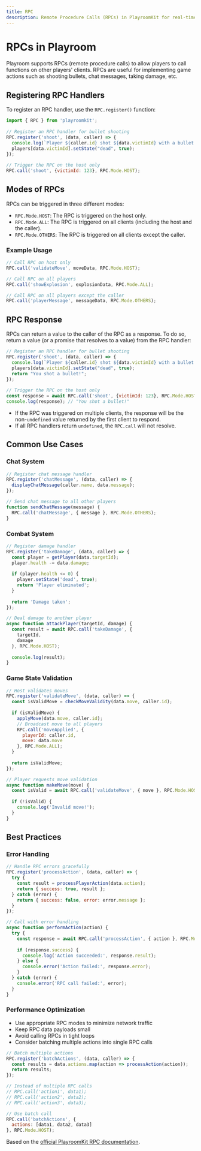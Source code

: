 ```yaml
---
title: RPC
description: Remote Procedure Calls (RPCs) in PlayroomKit for real-time communication between players.
---
```


# RPCs in Playroom

Playroom supports RPCs (remote procedure calls) to allow players to call functions on other players' clients. RPCs are useful for implementing game actions such as shooting bullets, chat messages, taking damage, etc.

## Registering RPC Handlers

To register an RPC handler, use the `RPC.register()` function:

```javascript
import { RPC } from 'playroomkit';
 
// Register an RPC handler for bullet shooting
RPC.register('shoot', (data, caller) => {
  console.log(`Player ${caller.id} shot ${data.victimId} with a bullet!`);
  players[data.victimId].setState("dead", true);
});
 
// Trigger the RPC on the host only
RPC.call('shoot', {victimId: 123}, RPC.Mode.HOST);
```

## Modes of RPCs

RPCs can be triggered in three different modes:

* `RPC.Mode.HOST`: The RPC is triggered on the host only.
* `RPC.Mode.ALL`: The RPC is triggered on all clients (including the host and the caller).
* `RPC.Mode.OTHERS`: The RPC is triggered on all clients except the caller.

### Example Usage

```javascript
// Call RPC on host only
RPC.call('validateMove', moveData, RPC.Mode.HOST);

// Call RPC on all players
RPC.call('showExplosion', explosionData, RPC.Mode.ALL);

// Call RPC on all players except the caller
RPC.call('playerMessage', messageData, RPC.Mode.OTHERS);
```

## RPC Response

RPCs can return a value to the caller of the RPC as a response. To do so, return a value (or a promise that resolves to a value) from the RPC handler:

```javascript
// Register an RPC handler for bullet shooting
RPC.register('shoot', (data, caller) => {
  console.log(`Player ${caller.id} shot ${data.victimId} with a bullet!`);
  players[data.victimId].setState("dead", true);
  return "You shot a bullet!";
});
 
// Trigger the RPC on the host only
const response = await RPC.call('shoot', {victimId: 123}, RPC.Mode.HOST);
console.log(response); // "You shot a bullet!"
```

* If the RPC was triggered on multiple clients, the response will be the non-`undefined` value returned by the first client to respond.
* If all RPC handlers return `undefined`, the `RPC.call` will not resolve.

## Common Use Cases

### Chat System

```javascript
// Register chat message handler
RPC.register('chatMessage', (data, caller) => {
  displayChatMessage(caller.name, data.message);
});

// Send chat message to all other players
function sendChatMessage(message) {
  RPC.call('chatMessage', { message }, RPC.Mode.OTHERS);
}
```

### Combat System

```javascript
// Register damage handler
RPC.register('takeDamage', (data, caller) => {
  const player = getPlayer(data.targetId);
  player.health -= data.damage;
  
  if (player.health <= 0) {
    player.setState('dead', true);
    return 'Player eliminated';
  }
  
  return 'Damage taken';
});

// Deal damage to another player
async function attackPlayer(targetId, damage) {
  const result = await RPC.call('takeDamage', { 
    targetId, 
    damage 
  }, RPC.Mode.HOST);
  
  console.log(result);
}
```

### Game State Validation

```javascript
// Host validates moves
RPC.register('validateMove', (data, caller) => {
  const isValidMove = checkMoveValidity(data.move, caller.id);
  
  if (isValidMove) {
    applyMove(data.move, caller.id);
    // Broadcast move to all players
    RPC.call('moveApplied', { 
      playerId: caller.id, 
      move: data.move 
    }, RPC.Mode.ALL);
  }
  
  return isValidMove;
});

// Player requests move validation
async function makeMove(move) {
  const isValid = await RPC.call('validateMove', { move }, RPC.Mode.HOST);
  
  if (!isValid) {
    console.log('Invalid move!');
  }
}
```

## Best Practices

### Error Handling

```javascript
// Handle RPC errors gracefully
RPC.register('processAction', (data, caller) => {
  try {
    const result = processPlayerAction(data.action);
    return { success: true, result };
  } catch (error) {
    return { success: false, error: error.message };
  }
});

// Call with error handling
async function performAction(action) {
  try {
    const response = await RPC.call('processAction', { action }, RPC.Mode.HOST);
    
    if (response.success) {
      console.log('Action succeeded:', response.result);
    } else {
      console.error('Action failed:', response.error);
    }
  } catch (error) {
    console.error('RPC call failed:', error);
  }
}
```

### Performance Optimization

- Use appropriate RPC modes to minimize network traffic
- Keep RPC data payloads small
- Avoid calling RPCs in tight loops
- Consider batching multiple actions into single RPC calls

```javascript
// Batch multiple actions
RPC.register('batchActions', (data, caller) => {
  const results = data.actions.map(action => processAction(action));
  return results;
});

// Instead of multiple RPC calls
// RPC.call('action1', data1);
// RPC.call('action2', data2);
// RPC.call('action3', data3);

// Use batch call
RPC.call('batchActions', { 
  actions: [data1, data2, data3] 
}, RPC.Mode.HOST);
```

Based on the [official PlayroomKit RPC documentation](https://docs.PlayroomKit.com/components/rpc).
